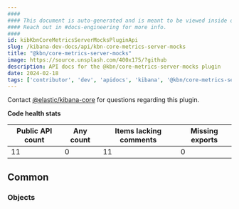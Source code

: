 ```yaml
---
####
#### This document is auto-generated and is meant to be viewed inside our experimental, new docs system.
#### Reach out in #docs-engineering for more info.
####
id: kibKbnCoreMetricsServerMocksPluginApi
slug: /kibana-dev-docs/api/kbn-core-metrics-server-mocks
title: "@kbn/core-metrics-server-mocks"
image: https://source.unsplash.com/400x175/?github
description: API docs for the @kbn/core-metrics-server-mocks plugin
date: 2024-02-18
tags: ['contributor', 'dev', 'apidocs', 'kibana', '@kbn/core-metrics-server-mocks']
---
```




Contact [@elastic/kibana-core](https://github.com/orgs/elastic/teams/kibana-core) for questions regarding this plugin.

**Code health stats**

| Public API count  | Any count | Items lacking comments | Missing exports |
|-------------------|-----------|------------------------|-----------------|
| 11 | 0 | 11 | 0 |

## Common

### Objects
<DocDefinitionList data={kbnCoreMetricsServerMocksObj.common.objects}/>

